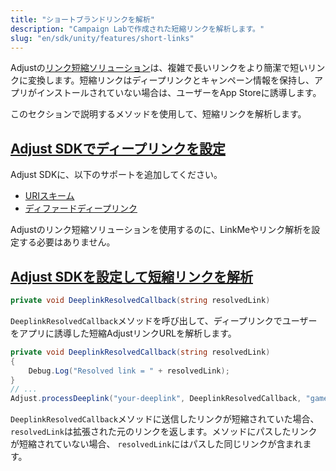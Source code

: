 ```yaml
---
title: "ショートブランドリンクを解析"
description: "Campaign Labで作成された短縮リンクを解析します。"
slug: "en/sdk/unity/features/short-links"
---
```

Adjustの[リンク短縮ソリューション](https://help.adjust.com/en/article/short-branded-links)は、複雑で長いリンクをより簡潔で短いリンクに変換します。短縮リンクはディープリンクとキャンペーン情報を保持し、アプリがインストールされていない場合は、ユーザーをApp Storeに誘導します。

このセクションで説明するメソッドを使用して、短縮リンクを解析します。

[Adjust SDKでディープリンクを設定](set-up-deep-linking-in-the-adjust-sdk)
--------------------------------------------------------------

Adjust SDKに、以下のサポートを追加してください。

* [URIスキーム](/en/sdk/unity/features/deep-links)
* [ディファードディープリンク](/en/sdk/unity/features/deep-links#deferred-deep-linking)

<callout type="note"> 

Adjustのリンク短縮ソリューションを使用するのに、LinkMeやリンク解析を設定する必要はありません。
</Callout> 

[Adjust SDKを設定して短縮リンクを解析](set-up-the-adjust-sdk-to-resolve-short-links)
-----------------------------------------------------------------------

<codeblock title="メソッドシグネチャー"> 

```cs
private void DeeplinkResolvedCallback(string resolvedLink)
```

</CodeBlock> 

`DeeplinkResolvedCallback`メソッドを呼び出して、ディープリンクでユーザーをアプリに誘導した短縮AdjustリンクURLを解析します。

```cs
private void DeeplinkResolvedCallback(string resolvedLink)
{
    Debug.Log("Resolved link = " + resolvedLink);
}
// ...
Adjust.processDeeplink("your-deeplink", DeeplinkResolvedCallback, "game-object-name-where-Adjust-script-is-loaded");
```

`DeeplinkResolvedCallback`メソッドに送信したリンクが短縮されていた場合、 `resolvedLink`は拡張された元のリンクを返します。メソッドにパスしたリンクが短縮されていない場合、 `resolvedLink`にはパスした同じリンクが含まれます。

